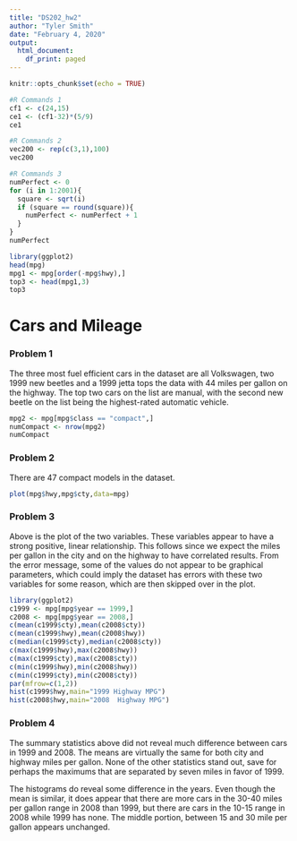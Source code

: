 ```yaml
---
title: "DS202_hw2"
author: "Tyler Smith"
date: "February 4, 2020"
output:
  html_document:
    df_print: paged
---
```


```r
knitr::opts_chunk$set(echo = TRUE)
```


```r
#R Commands 1
cf1 <- c(24,15)
ce1 <- (cf1-32)*(5/9)
ce1
```

```r
#R Commands 2
vec200 <- rep(c(3,1),100)
vec200

```

```r
#R Commands 3
numPerfect <- 0
for (i in 1:2001){
  square <- sqrt(i)
  if (square == round(square)){
    numPerfect <- numPerfect + 1
  }
}
numPerfect
```

```r
library(ggplot2)
head(mpg)
mpg1 <- mpg[order(-mpg$hwy),]
top3 <- head(mpg1,3)
top3
```

# Cars and Mileage
### Problem 1
The three most fuel efficient cars in the dataset are all Volkswagen, two 1999 new beetles and a 1999 jetta tops the data with 44 miles per gallon on the highway. The top two cars on the list are manual, with the second new beetle on the list being the highest-rated automatic vehicle.

```r
mpg2 <- mpg[mpg$class == "compact",]
numCompact <- nrow(mpg2)
numCompact
```

### Problem 2
There are 47 compact models in the dataset.

```r
plot(mpg$hwy,mpg$cty,data=mpg)
```

### Problem 3

Above is the plot of the two variables. These variables appear to have a strong positive, linear relationship. This follows since we expect the miles per gallon in the city and on the highway to have correlated results. From the error message, some of the values do not appear to be graphical parameters, which could imply the dataset has errors with these two variables for some reason, which are then skipped over in the plot.

```r
library(ggplot2)
c1999 <- mpg[mpg$year == 1999,]
c2008 <- mpg[mpg$year == 2008,]
c(mean(c1999$cty),mean(c2008$cty))
c(mean(c1999$hwy),mean(c2008$hwy))
c(median(c1999$cty),median(c2008$cty))
c(max(c1999$hwy),max(c2008$hwy))
c(max(c1999$cty),max(c2008$cty))
c(min(c1999$hwy),min(c2008$hwy))
c(min(c1999$cty),min(c2008$cty))
par(mfrow=c(1,2))
hist(c1999$hwy,main="1999 Highway MPG")
hist(c2008$hwy,main="2008  Highway MPG")

```

### Problem 4
The summary statistics above did not reveal much difference between cars in 1999 and 2008. The means are virtually the same for both city and highway miles per gallon. None of the other statistics stand out, save  for perhaps the maximums that are separated by seven miles in favor of 1999.

The histograms do reveal some difference in the years. Even though the mean is similar, it does appear that there are more cars in the 30-40 miles per gallon range in 2008 than 1999, but there are cars in the 10-15 range in 2008 while 1999 has none. The middle portion, between 15 and 30 mile per gallon appears unchanged.

